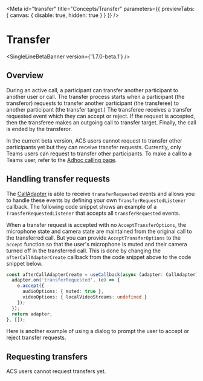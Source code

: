 

<Meta
  id="transfer"
  title="Concepts/Transfer"
  parameters={{ previewTabs: { canvas: { disable: true, hidden: true } } }}
/>

# Transfer

<SingleLineBetaBanner version={'1.7.0-beta.1'} />

## Overview

During an active call, a participant can transfer another participant to another user or call. The transfer process
starts when a participant (the transferor) requests to transfer another participant (the transferee) to another
participant (the transfer target.) The transferee receives a transfer requested event which they can accept or reject.
If the request is accepted, then the transferee makes an outgoing call to transfer target. Finally, the call is ended
by the transferor.

In the current beta version, ACS users cannot request to transfer other participants yet but they can receive transfer
requests. Currently, only Teams users can request to transfer other participants. To make a call to a Teams user, refer
to the [Adhoc calling page](path=/docs/adhoc-calling--page).

## Handling transfer requests

The [CallAdapter](path=/docs/composite-adapters--page#call-adapter) is able to receive `transferRequested` events and
allows you to handle these events by defining your own `TransferRequestedListener` callback. The following code snippet
shows an example of a `TransferRequestedListener` that accepts all `transferRequested` events.

<Source code={TransferSnippetText} />

When a transfer request is accepted with no `AcceptTransferOptions`, the microphone state and camera state are
maintained from the original call to the transferred call. But you can provide `AcceptTransferOptions` to the `accept`
function so that the user's microphone is muted and their camera turned off in the transferred call. This is done by
changing the `afterCallAdapterCreate` callback from the code snippet above to the code snippet below.

```typescript
const afterCallAdapterCreate = useCallback(async (adapter: CallAdapter) => {
  adapter.on('transferRequested', (e) => {
    e.accept({
      audioOptions: { muted: true },
      videoOptions: { localVideoStreams: undefined }
    });
  });
  return adapter;
}, []);
```

Here is another example of using a dialog to prompt the user to accept or reject transfer requests.

<Source code={TransferWithDialogPromptSnippetText} />

## Requesting transfers

ACS users cannot request transfers yet.
